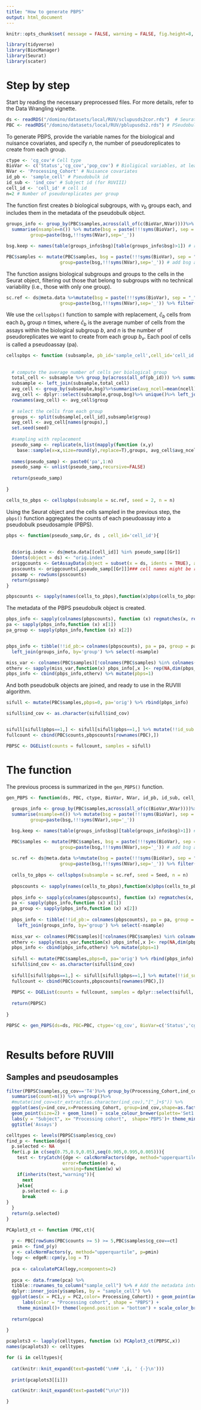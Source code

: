 ```yaml
---
title: "How to generate PBPS"
output: html_document
---
```


```r
knitr::opts_chunk$set( message = FALSE, warning = FALSE, fig.height=8, fig.width=11)

library(tidyverse)
library(BiocManager)
library(Seurat)
library(scater)


```

# Step by step 

Start by reading the necessary preprocessed files. For more details, refer to the Data Wrangling vignette.

```r

ds <- readRDS("/domino/datasets/local/RUV/sclupusds2cor.rds")  # Seurat object with the single cell information, a cell id must be included in the metadata
PBC <- readRDS("/domino/datasets/local/RUV/pblupusds2.rds") # PSeudobulk object

```

To generate PBPS, provide the variable names for the biological and nuisance covariates, and specify $n$, the number of pseudoreplicates to create from each group.

```r

ctype <- 'cg_cov'# Cell type 
BioVar <- c('Status','cg_cov','pop_cov') # Bioligical variables, at least cell type and factor of interest
NVar <- 'Processing_Cohort' # Nuisance covariates
id_pb <- 'sample_cell' # Pseudobulk id
id_sub <- 'ind_cov' # Subject id (for RUVIII)
cell_id <- 'cell_id' # cell id
n=2 # Number of pseudoreplicates per group

```

The function first creates $b$ biological subgroups, with $v_b$ groups each, and includes them in the metadata of the pseudobulk object.

```r

groups_info <- group_by(PBC$samples,across(all_of(c(BioVar,NVar))))%>%
  summarise(nsample=n()) %>% mutate(bsg = paste(!!!syms(BioVar), sep = "_"),
         group=paste(bsg,!!!syms(NVar),sep='_'))

bsg.keep <- names(table(groups_info$bsg)[table(groups_info$bsg)>1]) # remove bsg with only 1 group

PBC$samples <- mutate(PBC$samples, bsg = paste(!!!syms(BioVar), sep = "_"),
                    group=paste(bsg,!!!syms(NVar),sep='_')) # add bsg and group info

```

The function assigns biological subgroups and groups to the cells in the Seurat object, filtering out those that belong to subgroups with no technical variability (i.e., those with only one group).

```r
sc.ref <- ds@meta.data %>%mutate(bsg = paste(!!!syms(BioVar), sep = "_"),
                    group=paste(bsg,!!!syms(NVar),sep='_')) %>% filter(bsg %in% bsg.keep)

```

We use the `cellspbps()` function to sample with replacement, $\bar c_b$ cells from each $b_v$ group $n$ times, where $\bar c_b$ is the average number of cells from the assays within the biological subgroup $b$, and $n$ is the number of pseudoreplicates we want to create from each group $b_v$. Each pool of cells is called a pseudoassay (pa).

```r

cellspbps <- function (subsample, pb_id='sample_cell',cell_id='cell_id', seed = 1,n=1){
  
  
  # compute the average number of cells per biological group
  total_cell <- subsample %>% group_by(across(all_of(pb_id))) %>% summarise(ncell=n())
  subsample <- left_join(subsample,total_cell)
  avg_cell <- group_by(subsample,bsg)%>%summarise(avg_ncell=mean(ncell))
  avg_cell <- dplyr::select(subsample,group,bsg)%>% unique()%>% left_join(avg_cell,by='bsg')
  rownames(avg_cell) <- avg_cell$group
  
  # select the cells from each group
  groups <- split(subsample[,cell_id],subsample$group)
  avg_cell <- avg_cell[names(groups),]
  set.seed(seed)
  
  #sampling with replacement
  pseudo_samp <- replicate(n,list(mapply(function (x,y) 
    base::sample(x=x,size=round(y),replace=T),groups, avg_cell$avg_ncell, SIMPLIFY = F)))
  
  names(pseudo_samp) <- paste0('pa',1:n)
  pseudo_samp <- unlist(pseudo_samp,recursive=FALSE)
  
  return(pseudo_samp)
  
}

cells_to_pbps <- cellspbps(subsample = sc.ref, seed = 2, n = n)

```

Using the Seurat object and the cells sampled in the previous step, the `pbps()` function aggregates the counts of each pseudoassay into a pseudobulk pseudosample (PBPS).

```r

pbps <- function(pseudo_samp,Gr, ds , cell_id='cell_id'){
  
  
  ds$orig.index <- ds@meta.data[[cell_id]] %in% pseudo_samp[[Gr]]
  Idents(object = ds) <- "orig.index"
  origgcounts <- GetAssayData(object = subset(x = ds, idents = TRUE), assay = "originalexp", slot = "counts")
  psscounts <- origgcounts[,pseudo_samp[[Gr]]]### cell names might be repeated, this does the trick
  pssamp <- rowSums(psscounts)
  return(pssamp)
}

pbpscounts <- sapply(names(cells_to_pbps),function(x)pbps(cells_to_pbps,Gr=x,ds=ds))

```

The metadata of the PBPS pseudobulk object is created.

```r

pbps_info <- sapply(colnames(pbpscounts), function (x) regmatches(x, regexpr("\\.", x), invert = TRUE))
pa <- sapply(pbps_info,function (x) x[1])
pa_group <- sapply(pbps_info,function (x) x[2])


pbps_info <- tibble(!!id_pb:= colnames(pbpscounts), pa = pa, group = pa_group) %>%
  left_join(groups_info, by='group') %>% select(-nsample)

miss_var <- colnames(PBC$samples)[!colnames(PBC$samples) %in% colnames(pbps_info) ]
otherv <- sapply(miss_var,function(x) pbps_info[,x ]<- rep(NA,dim(pbps_info)[1]))
pbps_info <- cbind(pbps_info,otherv) %>% mutate(pbps=1)

```

And both pseudobulk objects are joined, and ready to use in the RUVIII algorithm.

```r

sifull <- mutate(PBC$samples,pbps=0, pa='orig') %>% rbind(pbps_info)

sifull$ind_cov <- as.character(sifull$ind_cov)


sifull[sifull$pbps==1,] <- sifull[sifull$pbps==1,] %>% mutate(!!id_sub:= paste(!!!syms(setdiff(BioVar, ctype)), sep = "_"))
fullcount <- cbind(PBC$counts,pbpscounts[rownames(PBC),])

PBPSC <- DGEList(counts = fullcount, samples = sifull)

```
# The function

The previous process is summarized in the `gen_PBPS()` function.

```r

gen_PBPS <- function(ds, PBC, ctype, BioVar, NVar, id_pb, id_sub, cell_id, n=2, Seed=2 ){
  
  groups_info <- group_by(PBC$samples,across(all_of(c(BioVar,NVar))))%>%
  summarise(nsample=n()) %>% mutate(bsg = paste(!!!syms(BioVar), sep = "_"),
         group=paste(bsg,!!!syms(NVar),sep='_'))

  bsg.keep <- names(table(groups_info$bsg)[table(groups_info$bsg)>1]) # remove bsg with only 1 group

  PBC$samples <- mutate(PBC$samples, bsg = paste(!!!syms(BioVar), sep = "_"),
                    group=paste(bsg,!!!syms(NVar),sep='_')) # add bsg and group info
  
  sc.ref <- ds@meta.data %>%mutate(bsg = paste(!!!syms(BioVar), sep = "_"),
                    group=paste(bsg,!!!syms(NVar),sep='_')) %>% filter(bsg %in% bsg.keep)
  
  cells_to_pbps <- cellspbps(subsample = sc.ref, seed = Seed, n = n)
  
  pbpscounts <- sapply(names(cells_to_pbps),function(x)pbps(cells_to_pbps,Gr=x,ds=ds))
  
  pbps_info <- sapply(colnames(pbpscounts), function (x) regmatches(x, regexpr("\\.", x), invert = TRUE))
  pa <- sapply(pbps_info,function (x) x[1])
  pa_group <- sapply(pbps_info,function (x) x[2])
  
  pbps_info <- tibble(!!id_pb:= colnames(pbpscounts), pa = pa, group = pa_group) %>%
    left_join(groups_info, by='group') %>% select(-nsample)
  
  miss_var <- colnames(PBC$samples)[!colnames(PBC$samples) %in% colnames(pbps_info) ]
  otherv <- sapply(miss_var,function(x) pbps_info[,x ]<- rep(NA,dim(pbps_info)[1]))
  pbps_info <- cbind(pbps_info,otherv) %>% mutate(pbps=1)
  
  sifull <- mutate(PBC$samples,pbps=0, pa='orig') %>% rbind(pbps_info)
  sifull$ind_cov <- as.character(sifull$ind_cov)
  
  sifull[sifull$pbps==1,] <- sifull[sifull$pbps==1,] %>% mutate(!!id_sub:= paste(!!!syms(setdiff(BioVar, ctype)), sep = "_"))
  fullcount <- cbind(PBC$counts,pbpscounts[rownames(PBC),])
  
  PBPSC <- DGEList(counts = fullcount, samples = dplyr::select(sifull, -lib.size, -norm.factors))
  
  return(PBPSC)
  
}


```


```r

PBPSC <- gen_PBPS(ds=ds, PBC=PBC, ctype='cg_cov', BioVar=c('Status','cg_cov','pop_cov'), NVar='Processing_Cohort', id_pb='sample_cell', id_sub='ind_cov', cell_id='cell_id', n=2, Seed=2 )
  
```


# Results before RUVIII {.tabset}

## Samples and pseudosamples

```r

filter(PBPSC$samples,cg_cov=='T4')%>% group_by(Processing_Cohort,ind_cov,pop_cov,Age,Status,pbps) %>%
  summarise(count=n()) %>% ungroup()%>% 
  #mutate(ind_cov=str_extract(as.character(ind_cov),"[^_]+$")) %>%
  ggplot(aes(y=ind_cov,x=Processing_Cohort, group=ind_cov,shape=as.factor(pbps))) +
  geom_point(size=2) + geom_line() + scale_colour_brewer(palette='Set1') +
  labs(y = "Subject", x= "Processing cohort",  shape='PBPS')+ theme_minimal()+
  ggtitle('Assays')

```

```r

celltypes <- levels(PBPSC$samples$cg_cov)
find_p <- function(dge){
  p.selected <- NA
  for(i.p in c(seq(0.75,0.9,0.05),seq(0.905,0.995,0.005))){
    test <- tryCatch({dge <- calcNormFactors(dge, method="upperquartile",p=i.p)}, # p=0.975
                     error=function(e) e,
                     warning=function(w) w)
    if(inherits(test,"warning")){
      next
    }else{
      p.selected <- i.p
      break
}
  }
  return(p.selected)
}

PCAplot3_ct <- function (PBC,ct){
  
  y <- PBC[rowSums(PBC$counts >= 5) >= 5,PBC$samples$cg_cov==ct]
  pmin <- find_p(y)
  y <- calcNormFactors(y, method="upperquartile", p=pmin)
  logy <- edgeR::cpm(y,log = T)
  
  pca <- calculatePCA(logy,ncomponents=2)
  
  ppca <- data.frame(pca) %>%
  tibble::rownames_to_column("sample_cell") %>% # Add the metadata into this data frame; match by sample IDs
  dplyr::inner_join(y$samples, by = "sample_cell") %>% 
  ggplot(aes(x = PC1,y = PC2,color= Processing_Cohort)) + geom_point(aes(shape= as.factor(pbps)),size=3) + 
      labs(color = "Processing cohort", shape = "PBPS") + 
    theme_minimal()+ theme(legend.position = "bottom") + scale_color_brewer(palette='Set1')
    
  return(ppca)
  
}

pcaplots3 <- lapply(celltypes, function (x) PCAplot3_ct(PBPSC,x))
names(pcaplots3) <- celltypes

```



```r
for (i in celltypes){
  
  cat(knitr::knit_expand(text=paste0('\n## ',i, ' {-}\n')))
  
  print(pcaplots3[[i]])

  cat(knitr::knit_expand(text=paste0("\n\n")))

}
```

